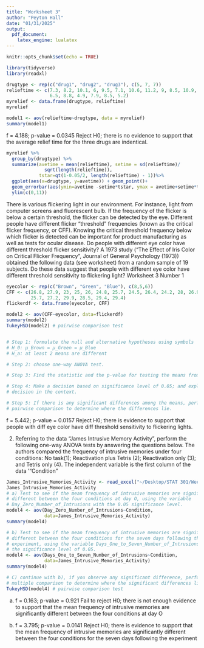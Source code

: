 ```yaml
---
title: "Worksheet 3"
author: "Peyton Hall"
date: "01/31/2025"
output:
  pdf_document:
    latex_engine: lualatex
---
```


```r
knitr::opts_chunk$set(echo = TRUE)
```

```r
library(tidyverse)
library(readxl)
```

```r
drugtype <- rep(c("drug1", "drug2", "drug3"), c(5, 7, 7))
relieftime <- c(7.3, 8.2, 10.1, 6, 9.5, 7.1, 10.6, 11.2, 9, 8.5, 10.9, 7.8, 5.8, 
                6.5, 8.8, 4.9, 7.9, 8.5, 5.2)
myrelief <- data.frame(drugtype, relieftime)
myrelief

model1 <- aov(relieftime~drugtype, data = myrelief)
summary(model1)
```
f = 4.188; p-value = 0.0345
Reject H0; there is no evidence to support that the average relief time for the 
three drugs are indentical.

```r
myrelief %>%
  group_by(drugtype) %>%
  summarize(avetime = mean(relieftime), setime = sd(relieftime)/
              sqrt(length(relieftime)), 
            tstar=qt(1-0.05/2, length(relieftime) - 1))%>%
  ggplot(aes(x=drugtype, y=avetime)) + geom_point()+
  geom_errorbar(aes(ymin=avetime -setime*tstar, ymax = avetime+setime*tstar))+
  ylim(c(0,11))
```

There is various flickering light in our environment. For instance, light from
computer screens and fluorescent bulb. If the frequency of the flicker is below 
a certain threshold, the flicker can be detected by the eye. Different people 
have different flicker "threshold" frequencies (known as the critical flicker 
frequency, or CFF). Knowing the critical threshold frequency below which flicker
is detected can be important for product manufacturing as well as tests for 
ocular disease. Do people with different eye color have different threshold 
flicker sensitivity? A 1973 study ("The Effect of Iris Color on Critical Flicker 
Frequency", Journal of General Psychology (1973)) obtained the following data 
(see worksheet) from a random sample of 19 subjects. Do these data suggest that
people with different eye color have different threshold sensitivity to 
flickering light?
Worksheet 3 Number 1
```r
eyecolor <- rep(c("Brown", "Green", "Blue"), c(8,5,6))
CFF <- c(26.8, 27.9, 23, 25, 26, 24.8, 25.7, 24.5, 26.4, 24.2, 28, 26.9, 29.1, 
         25.7, 27.2, 29.9, 28.5, 29.4, 29.4)
flickerdf <- data.frame(eyecolor, CFF)

model2 <- aov(CFF~eyecolor, data=flickerdf)
summary(model2)
TukeyHSD(model2) # pairwise comparison test


# Step 1: formulate the null and alternative hypotheses using symbols
# H_0: μ_Brown = μ_Green = μ_Blue
# H_a: at least 2 means are different

# Step 2: choose one-way ANOVA test.

# Step 3: Find the statistic and the p-value for testing the means from R output

# Step 4: Make a decision based on significance level of 0.05; and explain your
# decision in the context.

# Step 5: If there is any significant differences among the means, perform a 
# pairwise comparison to determine where the differences lie.
```
f = 5.442; p-value = 0.0157
Reject H0; there is evidence to support that people with diff eye color have 
diff threshold sensitivity to flickering lights.

2. Referring to the data "James Intrusive Memory Activity", perform the 
following one-way ANOVA tests by answering the questions below. The authors 
compared the frequency of intrusive memories under four conditions: No task(1); 
Reactivation plus Tetris (2); Reactivation only (3); and Tetris only (4). The 
independent variable is the first column of the data '"Condition"
```r
James_Intrusive_Memories_Activity <- read_excel("~/Desktop/STAT 301/Week 3/James Intrusive Memories Activity.xlsx")
James_Intrusive_Memories_Activity
# a) Test to see if the mean frequency of intrusive memories are significantly 
# different between the four conditions at day O, using the variable 
# Day_Zero_Number_of_Intrusions with the 0.05 significance level.
model4 <- aov(Day_Zero_Number_of_Intrusions~Condition, 
              data=James_Intrusive_Memories_Activity)
summary(model4)

# b) Test to see if the mean frequency of intrusive memories are significantly 
# different between the four conditions for the seven days following the 
# experiment, using the variable Days_One_to_Seven_Number_of_Intrusions, with 
# the significance level of 0.05.
model4 <- aov(Days_One_to_Seven_Number_of_Intrusions~Condition, 
              data=James_Intrusive_Memories_Activity)
summary(model4)

# C) continue with b), if you observe any significant difference, perform a 
# multiple comparison to determine where the significant differences lie.
TukeyHSD(model4) # pairwise comparison test
```
a)
f = 0.163; p-value = 0.921
Fail to reject H0; there is not enough evidence to support that the mean 
frequency of intrusive memories are significantly different between the four 
conditions at day O

b)
f = 3.795; p-value = 0.0141
Reject H0; there is evidence to support that the mean frequency of intrusive 
memories are significantly different between the four conditions for the seven 
days following the experiment




